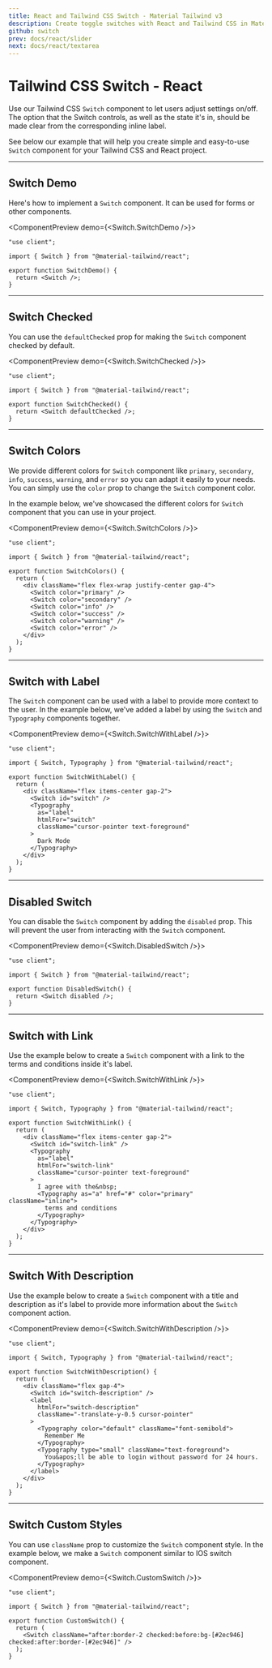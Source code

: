 ```yaml
---
title: React and Tailwind CSS Switch - Material Tailwind v3
description: Create toggle switches with React and Tailwind CSS in Material Tailwind v3. Improve user interfaces with sleek and responsive switch components.
github: switch
prev: docs/react/slider
next: docs/react/textarea
---
```


# Tailwind CSS Switch - React

Use our Tailwind CSS `Switch` component to let users adjust settings on/off. The option that the Switch controls, as well as the state it's in, should be made clear from the corresponding inline label.

See below our example that will help you create simple and easy-to-use `Switch` component for your Tailwind CSS and React project.

---

## Switch Demo

Here's how to implement a `Switch` component. It can be used for forms or other components.

<ComponentPreview demo={<Switch.SwitchDemo />}>
```tsx
"use client";

import { Switch } from "@material-tailwind/react";

export function SwitchDemo() {
  return <Switch />;
}
```
</ComponentPreview>

---

## Switch Checked

You can use the `defaultChecked` prop for making the `Switch` component checked by default.

<ComponentPreview demo={<Switch.SwitchChecked />}>
```tsx
"use client";

import { Switch } from "@material-tailwind/react";

export function SwitchChecked() {
  return <Switch defaultChecked />;
}
```
</ComponentPreview>

---

## Switch Colors

We provide different colors for `Switch` component like `primary`, `secondary`, `info`, `success`, `warning`, and `error` so you can adapt it easily to your needs. You can simply use the `color` prop to change the `Switch` component color.

In the example below, we've showcased the different colors for `Switch` component that you can use in your project.

<ComponentPreview demo={<Switch.SwitchColors />}>
```tsx
"use client";

import { Switch } from "@material-tailwind/react";

export function SwitchColors() {
  return (
    <div className="flex flex-wrap justify-center gap-4">
      <Switch color="primary" />
      <Switch color="secondary" />
      <Switch color="info" />
      <Switch color="success" />
      <Switch color="warning" />
      <Switch color="error" />
    </div>
  );
}
```
</ComponentPreview>

---

## Switch with Label

The `Switch` component can be used with a label to provide more context to the user. In the example below, we've added a label by using the `Switch` and `Typography` components together.

<ComponentPreview demo={<Switch.SwitchWithLabel />}>
```tsx
"use client";

import { Switch, Typography } from "@material-tailwind/react";

export function SwitchWithLabel() {
  return (
    <div className="flex items-center gap-2">
      <Switch id="switch" />
      <Typography
        as="label"
        htmlFor="switch"
        className="cursor-pointer text-foreground"
      >
        Dark Mode
      </Typography>
    </div>
  );
}
```
</ComponentPreview>

---

## Disabled Switch

You can disable the `Switch` component by adding the `disabled` prop. This will prevent the user from interacting with the `Switch` component.

<ComponentPreview demo={<Switch.DisabledSwitch />}>
```tsx
"use client";

import { Switch } from "@material-tailwind/react";

export function DisabledSwitch() {
  return <Switch disabled />;
}
```
</ComponentPreview>

---

## Switch with Link

Use the example below to create a `Switch` component with a link to the terms and conditions inside it's label.

<ComponentPreview demo={<Switch.SwitchWithLink />}>
```tsx
"use client";

import { Switch, Typography } from "@material-tailwind/react";

export function SwitchWithLink() {
  return (
    <div className="flex items-center gap-2">
      <Switch id="switch-link" />
      <Typography
        as="label"
        htmlFor="switch-link"
        className="cursor-pointer text-foreground"
      >
        I agree with the&nbsp;
        <Typography as="a" href="#" color="primary" className="inline">
          terms and conditions
        </Typography>
      </Typography>
    </div>
  );
}
```
</ComponentPreview>

---

## Switch With Description

Use the example below to create a `Switch` component with a title and description as it's label to provide more information about the `Switch` component action.

<ComponentPreview demo={<Switch.SwitchWithDescription />}>
```tsx
"use client";

import { Switch, Typography } from "@material-tailwind/react";

export function SwitchWithDescription() {
  return (
    <div className="flex gap-4">
      <Switch id="switch-description" />
      <label
        htmlFor="switch-description"
        className="-translate-y-0.5 cursor-pointer"
      >
        <Typography color="default" className="font-semibold">
          Remember Me
        </Typography>
        <Typography type="small" className="text-foreground">
          You&apos;ll be able to login without password for 24 hours.
        </Typography>
      </label>
    </div>
  );
}
```
</ComponentPreview>

---

## Switch Custom Styles

You can use `className` prop to customize the `Switch` component style. In the example below, we make a `Switch` component similar to IOS switch component.

<ComponentPreview demo={<Switch.CustomSwitch />}>
```tsx
"use client";

import { Switch } from "@material-tailwind/react";

export function CustomSwitch() {
  return (
    <Switch className="after:border-2 checked:before:bg-[#2ec946] checked:after:border-[#2ec946]" />
  );
}
```
</ComponentPreview>